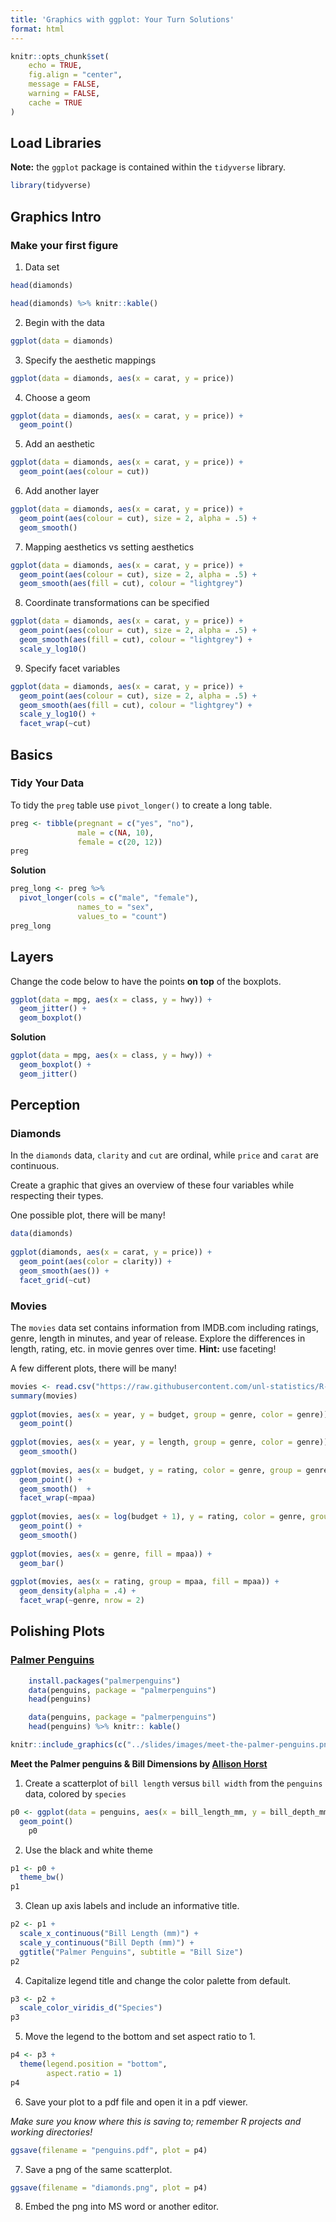 ```yaml
---
title: 'Graphics with ggplot: Your Turn Solutions'
format: html
---
```


```r
knitr::opts_chunk$set(
	echo = TRUE,
	fig.align = "center",
	message = FALSE,
	warning = FALSE,
	cache = TRUE
)
```

## Load Libraries

**Note:** the `ggplot` package is contained within the `tidyverse` library.

```r
library(tidyverse)
```

## Graphics Intro

### Make your first figure

1.  Data set

```r
head(diamonds)
```

```r
head(diamonds) %>% knitr::kable()
```

2.  Begin with the data

```r
ggplot(data = diamonds)
```

3.  Specify the aesthetic mappings

```r
ggplot(data = diamonds, aes(x = carat, y = price))
```

4.  Choose a geom

```r
ggplot(data = diamonds, aes(x = carat, y = price)) +
  geom_point()
```

5.  Add an aesthetic

```r
ggplot(data = diamonds, aes(x = carat, y = price)) +
  geom_point(aes(colour = cut))
```

6.  Add another layer

```r
ggplot(data = diamonds, aes(x = carat, y = price)) +
  geom_point(aes(colour = cut), size = 2, alpha = .5) +
  geom_smooth()
```

7.  Mapping aesthetics vs setting aesthetics

```r
ggplot(data = diamonds, aes(x = carat, y = price)) +
  geom_point(aes(colour = cut), size = 2, alpha = .5) +
  geom_smooth(aes(fill = cut), colour = "lightgrey") 
```

8.  Coordinate transformations can be specified

```r
ggplot(data = diamonds, aes(x = carat, y = price)) +
  geom_point(aes(colour = cut), size = 2, alpha = .5) +
  geom_smooth(aes(fill = cut), colour = "lightgrey") +
  scale_y_log10()
```

9.  Specify facet variables

```r
ggplot(data = diamonds, aes(x = carat, y = price)) +
  geom_point(aes(colour = cut), size = 2, alpha = .5) +
  geom_smooth(aes(fill = cut), colour = "lightgrey") +
  scale_y_log10() +
  facet_wrap(~cut)
```

## Basics

### Tidy Your Data

To tidy the `preg` table use `pivot_longer()` to create a long table.

```r
preg <- tibble(pregnant = c("yes", "no"),
               male = c(NA, 10),
               female = c(20, 12))
preg
```

**Solution**

```r
preg_long <- preg %>%
  pivot_longer(cols = c("male", "female"),
               names_to = "sex",
               values_to = "count")
preg_long
```

## Layers

Change the code below to have the points **on top** of the boxplots.

```r
ggplot(data = mpg, aes(x = class, y = hwy)) + 
  geom_jitter() + 
  geom_boxplot()
```

**Solution**

```r
ggplot(data = mpg, aes(x = class, y = hwy)) + 
  geom_boxplot() +
  geom_jitter() 
```

## Perception

### Diamonds

In the `diamonds` data, `clarity` and `cut` are ordinal, while `price` and `carat` are continuous.

Create a graphic that gives an overview of these four variables while respecting their types.

One possible plot, there will be many!

```r
data(diamonds)
	
ggplot(diamonds, aes(x = carat, y = price)) +
  geom_point(aes(color = clarity)) + 
  geom_smooth(aes()) + 
  facet_grid(~cut)
```

### Movies

The `movies` data set contains information from IMDB.com including ratings, genre, length in minutes, and year of release. Explore the differences in length, rating, etc. in movie genres over time. **Hint:** use faceting!

A few different plots, there will be many!

```r
movies <- read.csv("https://raw.githubusercontent.com/unl-statistics/R-workshops/main/r-graphics/data/MovieSummary.csv")
summary(movies)
	
ggplot(movies, aes(x = year, y = budget, group = genre, color = genre)) + 
  geom_point()
	
ggplot(movies, aes(x = year, y = length, group = genre, color = genre)) +
  geom_smooth()	
	 
ggplot(movies, aes(x = budget, y = rating, color = genre, group = genre)) + 
  geom_point() +
  geom_smooth()  + 
  facet_wrap(~mpaa)
	
ggplot(movies, aes(x = log(budget + 1), y = rating, color = genre, group = genre)) + 
  geom_point() +
  geom_smooth() 
	
ggplot(movies, aes(x = genre, fill = mpaa)) + 
  geom_bar() 
	
ggplot(movies, aes(x = rating, group = mpaa, fill = mpaa)) + 
  geom_density(alpha = .4) + 
  facet_wrap(~genre, nrow = 2)
```

## Polishing Plots

### [Palmer Penguins](https://allisonhorst.github.io/palmerpenguins/)

```r
	install.packages("palmerpenguins")
	data(penguins, package = "palmerpenguins")
	head(penguins)
```

```r
	data(penguins, package = "palmerpenguins")
	head(penguins) %>% knitr:: kable()
```

```r

knitr::include_graphics(c("../slides/images/meet-the-palmer-penguins.png","../slides/images/culmen_depth.png"))

```

**Meet the Palmer penguins & Bill Dimensions by [Allison Horst](https://www.allisonhorst.com/)**

1.  Create a scatterplot of `bill length` versus `bill width` from the `penguins` data, colored by `species`

```r
p0 <- ggplot(data = penguins, aes(x = bill_length_mm, y = bill_depth_mm, color = species)) +
  geom_point()
	p0
```

2.  Use the black and white theme

```r
p1 <- p0 + 
  theme_bw()
p1
```

3.  Clean up axis labels and include an informative title.

```r
p2 <- p1 +
  scale_x_continuous("Bill Length (mm)") +
  scale_y_continuous("Bill Depth (mm)") +
  ggtitle("Palmer Penguins", subtitle = "Bill Size")
p2
```

4.  Capitalize legend title and change the color palette from default.

```r
p3 <- p2 +
  scale_color_viridis_d("Species")
p3
```

5.  Move the legend to the bottom and set aspect ratio to 1.

```r
p4 <- p3 + 
  theme(legend.position = "bottom",
        aspect.ratio = 1)
p4
```

6.  Save your plot to a pdf file and open it in a pdf viewer.

*Make sure you know where this is saving to; remember R projects and working directories!*

```r
ggsave(filename = "penguins.pdf", plot = p4)
```

7.  Save a png of the same scatterplot.

```r
ggsave(filename = "diamonds.png", plot = p4)
```

8.  Embed the png into MS word or another editor.
